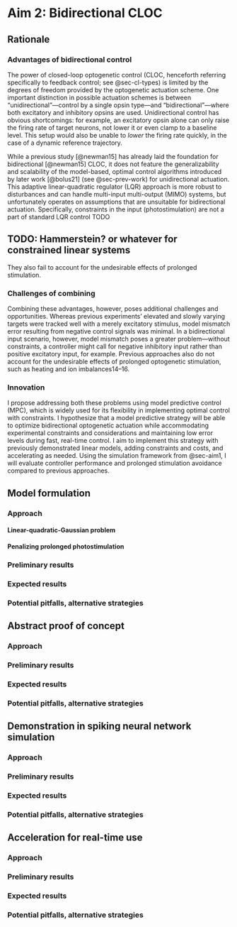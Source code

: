 # Aim 2: Bidirectional CLOC {#sec-aim2}

## Rationale
### Advantages of bidirectional control
The power of closed-loop optogenetic control (CLOC, henceforth referring specifically to feedback control; see @sec-cl-types) is limited by the degrees of freedom provided by the optogenetic actuation scheme.
One important distinction in possible actuation schemes is between "unidirectional"---control by a single opsin type---and "bidirectional"---where both excitatory and inhibitory opsins are used.
Unidirectional control has obvious shortcomings: for example, an excitatory opsin alone can only raise the firing rate of target neurons, not lower it or even clamp to a baseline level.
This setup would also be unable to *lower* the firing rate quickly, in the case of a dynamic reference trajectory.

While a previous study [@newman15] has already laid the foundation for bidirectional [@newman15] CLOC, it does not feature the generalizability and scalability of the model-based, optimal control algorithms introduced by later work [@bolus21] (see @sec-prev-work) for unidirectional actuation.
This adaptive linear-quadratic regulator (LQR) approach is more robust to disturbances and can handle multi-input multi-output (MIMO) systems, but unfortunately operates on assumptions that are unsuitable for bidirectional actuation.
Specifically, constraints in the input (photostimulation) are not a part of standard LQR control TODO

:::{.callout-caution}
## TODO: Hammerstein? or whatever for constrained linear systems
:::

They also fail to account for the undesirable effects of prolonged stimulation.


### Challenges of combining
Combining these advantages, however, poses additional challenges and opportunities.
Whereas previous experiments’ elevated and slowly varying targets were tracked well with a merely excitatory stimulus, model mismatch error resulting from negative control signals was minimal.
In a bidirectional input scenario, however, model mismatch poses a greater problem—without constraints, a controller might call for negative inhibitory input rather than positive excitatory input, for example.
Previous approaches also do not account for the undesirable effects of prolonged optogenetic stimulation, such as heating and ion imbalances14–16.

### Innovation
I propose addressing both these problems using model predictive control (MPC), which is widely used for its flexibility in implementing optimal control with constraints.
I hypothesize that a model predictive strategy will be able to optimize bidirectional optogenetic actuation while accommodating experimental constraints and considerations and maintaining low error levels during fast, real-time control.
I aim to implement this strategy with previously demonstrated linear models, adding constraints and costs, and accelerating as needed.
Using the simulation framework from @sec-aim1, I will evaluate controller performance and prolonged stimulation avoidance compared to previous approaches.

## Model formulation
### Approach
#### Linear-quadratic-Gaussian problem
#### Penalizing prolonged photostimulation

### Preliminary results

### Expected results

### Potential pitfalls, alternative strategies


## Abstract proof of concept

### Approach

### Preliminary results

### Expected results

### Potential pitfalls, alternative strategies


## Demonstration in spiking neural network simulation

### Approach

### Preliminary results

### Expected results

### Potential pitfalls, alternative strategies


## Acceleration for real-time use

### Approach

### Preliminary results

### Expected results

### Potential pitfalls, alternative strategies
